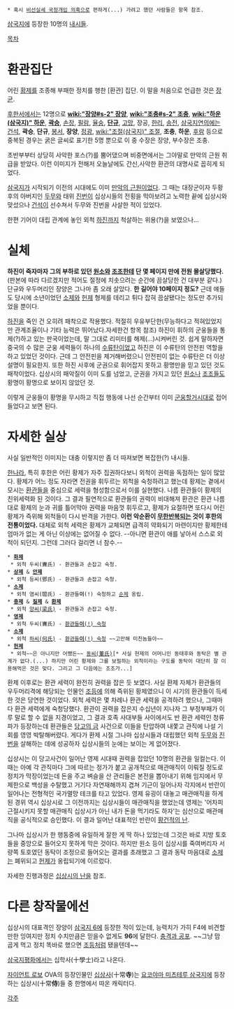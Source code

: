  * 혹시 [[비선실세 국정개입 의혹]]으로 편하게(...) 가려고 했던 사람들은 항목 참조.

{{{+1 十常侍}}}

[[삼국지]]에 등장한 10명의 [[내시]]들.

[[목차]]

= 환관집단 =
어린 [[황제]]를 조종해 부패한 정치를 행한 [환관] 집단. 이 말을 처음으로 언급한 것은 [[장균]].

[[후한서]]에서는 12명으로 '''[[wiki:"장양#s-2" 장양]]''', '''[[wiki:"조충#s-2" 조충]]''', '''[[wiki:"하운(삼국지)" 하운]]''', '''[[곽승]]''', [[손장]], [[필람]], [[율숭]], '''[[단규]]''', [[고망]], 장공, [[한리]], [[송전]], [[삼국지연의]]에는 [[건석]], '''곽승''', '''단규''', [[봉서]], '''장양''', [[정광]], [[wiki:"조절(삼국지)" 조절]], '''조충''', '''하운''', [[후람]] 등으로 중복된 경우는 굵은 글씨로 표기한 5명 뿐으로 이 중 수장은 장양, 부수장은 조충.

초반부부터 상당히 사악한 포스(?)를 뿜어댔으며 비중면에서는 그야말로 만악의 근원 취급을 받았다. 이런 이미지가 전해저 오늘날에도 간신,사악한 환관의 대명사로 꼽히게 되었다.

[[삼국지]]가 시작되기 이전의 시대에도 이미 [[만악의 근원]]이었다. 그 때는 대장군이자 두황후의 아버지인 [[두무]]와 태위 [[진번]]이 십상시들의 전횡을 막아보려고 노력한 끝에 십상시와 맞섰으나 [[건석]]이 선수쳐서 두무와 진번을 사살한 적이 있었다.
 
한편 기어이 대립 관계에 놓인 외척 [[하진]]까지 척살하는 위용(?)을 보였으나...
= 실체 =
'''하진이 죽자마자 그의 부하로 있던 [[원소]]와 [[조조]]한테 단 몇 페이지 만에 전원 몰살당했다.'''(판본에 따라 다르겠지만 적어도 절정에 치솟으려는 순간에 끔살당한 건 대부분 같다.) 단규와 우두머리인 장양은 그나마 좀 오래 살았다. '''한 길어야 10페이지 정도?''' 근데 얘들도 당시에 소년이었던 [[소제]]와 [[헌제]] 형제를 데리고 튀다 잡혀 끔살됐다는 정도만 추가되었을 뿐이다.

[[하진]]을 죽인 건 오히려 패착으로 작용했다. 적절히 우유부단한(무능하다고 적혀있었지만 관계조율이나 기타 능력은 뛰어났다.자세한건 항목 참조) 하진이 휘하의 군웅들을 통제(?)하고 있는 판국이었는데, 말 그대로 리미터를 해제(...)시켜버린 것. 쉽게 말하자면 중국의 수 많은 군웅 세력들이 하나의 [[수류탄]]이었고 하진은 이 수류탄의 안전핀 역할을 하고 있었던 것이다. 근데 그 안전핀을 제거해버렸으니 안전핀이 없는 수류탄은 더 이상 설명이 필요한지.
또한 하진 사후에 군권으로 휘어잡지 못하고 황명만을 믿고 있던 것도 패착이었다. 십상시의 패악질이 이미 도를 넘었고, 군권을 가지고 있던 [[원소]]나 [[조조]]들도 황명이 황명으로 보이지 않았던 것.

이렇게 군웅들이 황명을 무시하고 직접 행동에 나선 순간부터 이미 [[군웅할거]]시대로 접어들었다고 보면 된다. 

= 자세한 실상 =
사실 일반적인 이미지는 대충 이렇지만 좀 더 따져보면 복잡한(?) 내시들.

[[한]]나라, 특히 후한은 어린 황제가 자주 집권하다보니 외척이 권력을 독점하는 일이 많았다. 황제가 어느 정도 자라면 전권을 휘두르는 외척을 숙청하려고 했는데 황제는 곁에서 모시는 [[환관]]들을 중심으로 세력을 형성함으로서 이를 실현했다.
나름 환관들이 황제의 친위세력화 된 것이다. 그 결과 필연적으로 환관들의 권력이 비대해져 환관은 환관 나름대로 황제의 눈과 귀를 틀어막아 권력을 마음껏 휘두르고, 황제가 요절하면 또다시 어린 황제가 즉위해 외척들이 다시 반격을 가한다. '''이런 악순환이 [[루프물|무한반복]]되는 것이 후한의 전통이었다.''' 대체로 외척 세력은 황제가 교체되면 급격히 약화되기 마련이지만 황제한테 엄마가 없는 게 아닌 이상에는 없어질 수 없다. --아니면 환관이 애를 낳아서 스스로 외척이 되던지. 그런데 그러다 걸리면 너 참수.--

 * '''[[화제]]'''
  * 외척 두씨(竇氏) - 환관들과 손잡고 숙청.
 * '''[[상제]]''' & '''[[안제]]'''
  * 외척 등씨(鄧氏) - 환관들과 손잡고 숙청.
 * '''[[소제]]'''
  * 외척 염씨(閻氏) - 환관들'''이'''(!) 숙청하고 [[순제]] 옹립.
 * '''[[충제]]''' & '''[[질제]]''' & '''[[환제]]'''
  * 외척 [[양기|양씨(梁氏)]] - 환관들과 손잡고 숙청.
 * '''[[영제]]'''
  * 외척 두씨(竇氏) - [[당고의 금|환관들'''이'''(!) 숙청]]
 * '''[[소제]]'''
  * 외척 [[하진|하씨(何氏)]] - [[십상시의 난|환관들'''이'''(!) 숙청]] ~~고만해 미친놈들아~~
 * '''[[헌제]]'''
  * 외척~~은 아니지만 어쨌든~~ [[동탁|동씨(董氏)]][* 사실 헌제의 어머니인 동태후와 동탁은 별 관계가 없다.(...) 하지만 어린 황제와 그를 보필하는 외척이라는 구도를 동탁이 대단히 잘 이용해먹은 것은 맞다. 그리고 그 다음에는 조조가...]

환제 이후로는 환관 세력이 완전히 권력을 잡은 듯 보였다. 사실 환제 자체가 환관들의 우두머리격에 해당되는 인물인 [[조등]]에 의해 즉위된 황제였으니 이 시기의 환관들이 득세한 것은 당연한 것이었다. 외척 세력은 몇 차례나 환관 세력을 공격하려 했으나, 그때마다 환관 세력에게 숙청당했다. 환관이 권력을 잡은지 수십년이 지나자 그 부정부패가 이루 말로 할 수 없을 지경이었고, 그 결과 호족 사대부들 사이에서도 반 환관 세력인 청류파가 등장하는데 환관들은 [[당고의 금]] 사건으로 이들을 탄압하여 내쫓고 관직에 나설 기회를 영영 박탈해버렸다. 게다가 환제 시절 그나마 십상시들과 대립했던 외척 [[두무]]와 [[진번]]을 살해하는 데에 성공하자 십상시들의 눈에는 보이는 게 없어졌다. 

십상시는 이 당고사건이 일어난 영제 시대때 권력을 잡았던 10명의 환관을 일컬는다. 이 때는 아예 각 관직마다 그에 따르는 정가가 붙고 공개적으로 매관매직이 이뤄질 정도로 정치가 막장이었는데 돈을 주고 벼슬을 산 관리들은 본전을 뽑아내기 위해 임지에서 무제한으로 백성을 수탈했고 거기다 자연재해까지 겹쳐 기근이 일어나자 각지에서 반란이 일어나는 전형적인 국가멸망 테크를 타고 있었다. 영제 유굉이 대놓고 매관매직을 하게 된 경위 역시 십상시로 그 이전까지는 십상시들이 매관매직을 했었는데 영제는 '어차피 근절시키지 못할 매관매직 십상시가 아닌 내가 돈을 먹기라도 하자'는 심산으로 매관매직을 공식적으로 승인했다. 이 결과 일어난 대표적인 반란이 [[황건적의 난]].

그나마 십상시가 한 행동중에 유일하게 잘한 게 딱 하나 있었는데 그것은 바로 지방 토호들을 중앙으로 들어오지 못하게 막은 것이다. 하지만 원소 등이 십상시를 죽여버리자 서량쪽 토호였던 동탁이 조정으로 들어오는 결과를 초래했고 그 결과 동탁 마음대로 [[소제]]는 폐위되고 [[헌제]]가 옹립되기에 이르렀다.

자세한 진행과정은 [[십상시의 난]]을 참조. 
= 다른 창작물에선 =
십상시의 대표격인 장양이 [[삼국지 6]]에 등장한 적이 있는데, 능력치가 가히 F4에 비견할만한 잉여지만 정치 수치만큼은 믿을수 없게도 '''96'''에 달한다. [[충격과 공포]]. ~~그냥 맘 곱게 먹고 정치 똑바로 했으면 [[조등]]처럼 됐을텐데~~

[[삼국지평화]]에서는 십학사(十學士)라고 나온다.

[[자이언트 로보]] OVA의 등장인물인 [[십상사]](十常'''寺''')는 [[요코야마 미츠테루 삼국지]]에 등장하는 십상시(十常'''侍''')들 중 한명에서 따온 캐릭터다. 

[[각주]]
